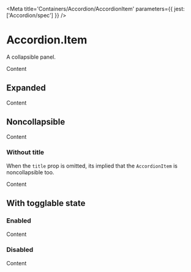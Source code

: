 

<Meta
  title='Containers/Accordion/AccordionItem'
  parameters={{ jest: ['Accordion/spec'] }}
/>

# Accordion.Item

A collapsible panel.

<Canvas>
  <Story name='Default'>
    <Accordion>
      <Accordion.Item title='Item'>
        <Box color='default' fontScale='p2' marginBlockEnd='x16'>
          Content
        </Box>
      </Accordion.Item>
    </Accordion>
  </Story>
</Canvas>

<ArgsTable of={Accordion.Item} />

## Expanded

<Canvas>
  <Story name='Expanded'>
    <Accordion>
      <Accordion.Item title='Item' defaultExpanded>
        <Box color='default' fontScale='p2' marginBlockEnd='x16'>
          Content
        </Box>
      </Accordion.Item>
    </Accordion>
  </Story>
</Canvas>

## Noncollapsible

<Canvas>
  <Story name='Noncollapsible'>
    <Accordion>
      <Accordion.Item title='Item' noncollapsible>
        <Box color='default' fontScale='p2' marginBlockEnd='x16'>
          Content
        </Box>
      </Accordion.Item>
    </Accordion>
  </Story>
</Canvas>

### Without title

When the `title` prop is omitted, its implied that
the <LinkTo kind='Containers/Accordion/AccordionItem' story='Default Story'>`AccordionItem`</LinkTo>
is <LinkTo kind='Containers/Accordion/AccordionItem' story='Noncollapsible'>noncollapsible</LinkTo> too.

<Canvas>
  <Story name='Without Title'>
    <Accordion>
      <Accordion.Item>
        <Box color='default' fontScale='p2' marginBlockEnd='x16'>
          Content
        </Box>
      </Accordion.Item>
    </Accordion>
  </Story>
</Canvas>

## With togglable state

### Enabled

<Canvas>
  <Story name='Enabled'>
    <Accordion>
      <Accordion.Item title='Item' onToggleEnabled={action('toggleEnabled')}>
        <Box color='default' fontScale='p2' marginBlockEnd='x16'>
          Content
        </Box>
      </Accordion.Item>
    </Accordion>
  </Story>
</Canvas>

### Disabled

<Canvas>
  <Story name='Disabled'>
    <Accordion>
      <Accordion.Item
        title='Item'
        disabled
        onToggleEnabled={action('toggleEnabled')}
      >
        <Box color='default' fontScale='p2' marginBlockEnd='x16'>
          Content
        </Box>
      </Accordion.Item>
    </Accordion>
  </Story>
</Canvas>

